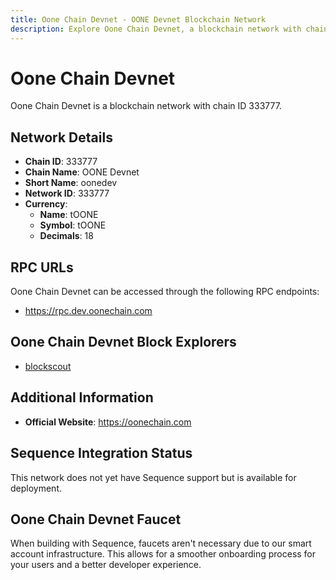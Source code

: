 ```yaml
--- 
title: Oone Chain Devnet - OONE Devnet Blockchain Network
description: Explore Oone Chain Devnet, a blockchain network with chain ID 333777. Learn about its native currency, tOONE, and how to interact with the network.
---
```


# Oone Chain Devnet

Oone Chain Devnet is a blockchain network with chain ID 333777.

## Network Details

- **Chain ID**: 333777
- **Chain Name**: OONE Devnet
- **Short Name**: oonedev
- **Network ID**: 333777
- **Currency**: 
  - **Name**: tOONE
  - **Symbol**: tOONE
  - **Decimals**: 18

## RPC URLs

Oone Chain Devnet can be accessed through the following RPC endpoints:

- https://rpc.dev.oonechain.com

## Oone Chain Devnet Block Explorers

- [blockscout](https://dev.oonescan.com)

## Additional Information

- **Official Website**: https://oonechain.com

## Sequence Integration Status

This network does not yet have Sequence support but is available for deployment.

## Oone Chain Devnet Faucet

When building with Sequence, faucets aren't necessary due to our smart account infrastructure. This allows for a smoother onboarding process for your users and a better developer experience.

